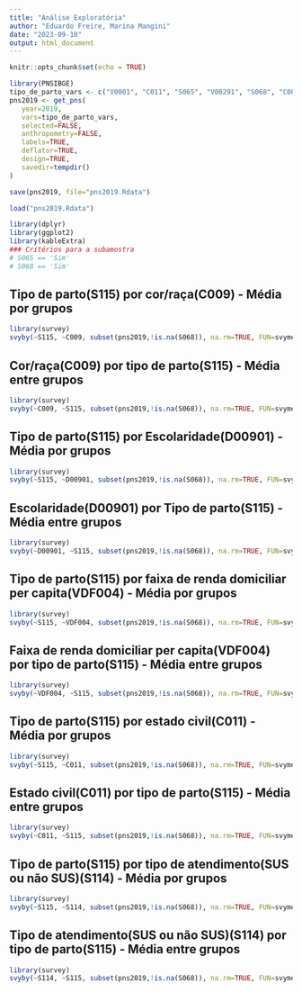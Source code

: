 ```yaml
---
title: "Análise Exploratória"
author: "Eduardo Freire, Marina Mangini"
date: "2023-09-10"
output: html_document
---
```


```r
knitr::opts_chunk$set(echo = TRUE)
```

```r
library(PNSIBGE)
tipo_de_parto_vars <- c("V0001", "C011", "S065", "V00291", "S068", "C008", "C009", "VDF004", "C009", "I00404", "D00901", "S114", "S125", "S066", "S06701", "S06702", "S06703", "S118", "S116", "S06701", "S06702", "S06703", "S112", "S128", "S129", "S073", "S074", "S080", "R032", "R037", "S115", "V00291")
pns2019 <- get_pns(
   year=2019, 
   vars=tipo_de_parto_vars,
   selected=FALSE, 
   anthropometry=FALSE, 
   labels=TRUE, 
   deflator=TRUE, 
   design=TRUE, 
   savedir=tempdir()
)

save(pns2019, file="pns2019.Rdata")
```


```r
load("pns2019.Rdata")
```


```r
library(dplyr)
library(ggplot2)
library(kableExtra)
### Critérios para a subamostra
# S065 == 'Sim'
# S068 == 'Sim'
```

## Tipo de parto(S115) por cor/raça(C009) - Média por grupos

```r
library(survey)
svyby(~S115, ~C009, subset(pns2019,!is.na(S068)), na.rm=TRUE, FUN=svymean, vartype="cv")
```

## Cor/raça(C009) por tipo de parto(S115) - Média entre grupos

```r
library(survey)
svyby(~C009, ~S115, subset(pns2019,!is.na(S068)), na.rm=TRUE, FUN=svymean, vartype="cv")
```

## Tipo de parto(S115) por Escolaridade(D00901) - Média por grupos

```r
library(survey)
svyby(~S115, ~D00901, subset(pns2019,!is.na(S068)), na.rm=TRUE, FUN=svymean, vartype="cv")
```

## Escolaridade(D00901) por Tipo de parto(S115)  - Média entre grupos

```r
library(survey)
svyby(~D00901, ~S115, subset(pns2019,!is.na(S068)), na.rm=TRUE, FUN=svymean, vartype="cv")
```

## Tipo de parto(S115) por faixa de renda domiciliar per capita(VDF004) - Média por grupos

```r
library(survey)
svyby(~S115, ~VDF004, subset(pns2019,!is.na(S068)), na.rm=TRUE, FUN=svymean, vartype="cv")
```

## Faixa de renda domiciliar per capita(VDF004) por tipo de parto(S115) - Média entre grupos

```r
library(survey)
svyby(~VDF004, ~S115, subset(pns2019,!is.na(S068)), na.rm=TRUE, FUN=svymean, vartype="cv")
```

## Tipo de parto(S115) por estado civil(C011) - Média por grupos

```r
library(survey)
svyby(~S115, ~C011, subset(pns2019,!is.na(S068)), na.rm=TRUE, FUN=svymean, vartype="cv")
```

## Estado civil(C011) por tipo de parto(S115) - Média entre grupos

```r
library(survey)
svyby(~C011, ~S115, subset(pns2019,!is.na(S068)), na.rm=TRUE, FUN=svymean, vartype="cv")
```


## Tipo de parto(S115) por tipo de atendimento(SUS ou não SUS)(S114) - Média por grupos

```r
library(survey)
svyby(~S115, ~S114, subset(pns2019,!is.na(S068)), na.rm=TRUE, FUN=svymean, vartype="cv")
```

## Tipo de atendimento(SUS ou não SUS)(S114) por tipo de parto(S115) - Média entre grupos

```r
library(survey)
svyby(~S114, ~S115, subset(pns2019,!is.na(S068)), na.rm=TRUE, FUN=svymean, vartype="cv")
```






